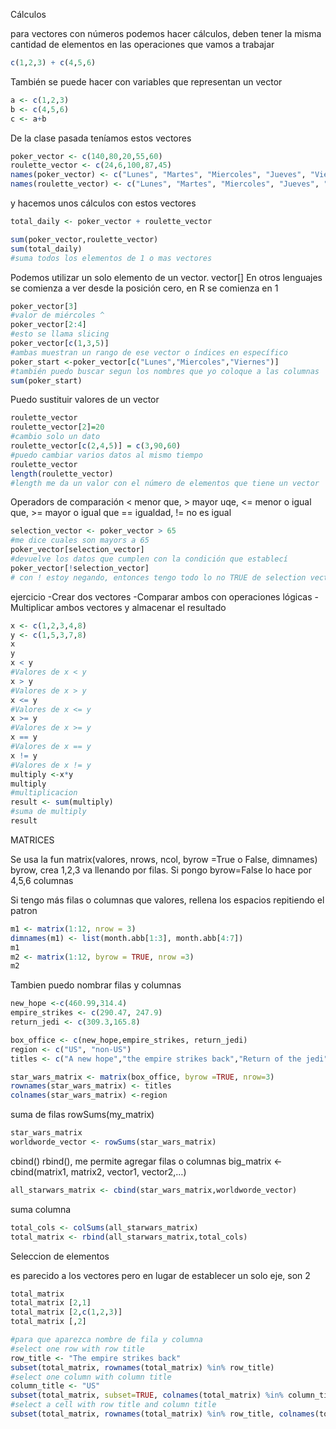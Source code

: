 Cálculos

para vectores con números podemos hacer cálculos, deben tener la misma cantidad
de elementos en las operaciones que vamos a trabajar

```r
c(1,2,3) + c(4,5,6)
```

También se puede hacer con variables que representan un vector
```r
a <- c(1,2,3)
b <- c(4,5,6)
c <- a+b
```

De la clase pasada teníamos estos vectores
```r
poker_vector <- c(140,80,20,55,60)
roulette_vector <- c(24,6,100,87,45)
names(poker_vector) <- c("Lunes", "Martes", "Miercoles", "Jueves", "Viernes")
names(roulette_vector) <- c("Lunes", "Martes", "Miercoles", "Jueves", "Viernes")
```

y hacemos unos cálculos con estos vectores

```r
total_daily <- poker_vector + roulette_vector

sum(poker_vector,roulette_vector)
sum(total_daily)
#suma todos los elementos de 1 o mas vectores
```

Podemos utilizar un solo elemento de un vector. vector[]
En otros lenguajes se comienza a ver desde la posición cero, en R se comienza en 1

```r
poker_vector[3]
#valor de miércoles ^
poker_vector[2:4]
#esto se llama slicing
poker_vector[c(1,3,5)]
#ambas muestran un rango de ese vector o índices en específico
poker_start <-poker_vector[c("Lunes","Miercoles","Viernes")]
#también puedo buscar segun los nombres que yo coloque a las columnas
sum(poker_start)
```

Puedo sustituir valores de un vector
```r
roulette_vector
roulette_vector[2]=20
#cambio solo un dato
roulette_vector[c(2,4,5)] = c(3,90,60)
#puedo cambiar varios datos al mismo tiempo
roulette_vector
length(roulette_vector)
#length me da un valor con el número de elementos que tiene un vector
```

Operadors de comparación
< menor que, > mayor uqe, <= menor o igual que, >= mayor o igual que
== igualdad, != no es igual

```r
selection_vector <- poker_vector > 65
#me dice cuales son mayors a 65
poker_vector[selection_vector]
#devuelve los datos que cumplen con la condición que establecí
poker_vector[!selection_vector]
# con ! estoy negando, entonces tengo todo lo no TRUE de selection vector
```


ejercicio
-Crear dos vectores
-Comparar ambos con operaciones lógicas
-Multiplicar ambos vectores y almacenar el resultado
```r
x <- c(1,2,3,4,8)
y <- c(1,5,3,7,8)
x
y
x < y
#Valores de x < y
x > y
#Valores de x > y
x <= y
#Valores de x <= y
x >= y
#Valores de x >= y
x == y
#Valores de x == y
x != y
#Valores de x != y
multiply <-x*y
multiply
#multiplicacion
result <- sum(multiply)
#suma de multiply
result
```

MATRICES

Se usa la fun matrix(valores, nrows, ncol, byrow =True o False, dimnames)
byrow, crea 1,2,3     va llenando por filas. Si pongo byrow=False lo hace por 
            4,5,6     columnas

Si tengo más filas o columnas que valores, rellena los espacios repitiendo el
patron

```r
m1 <- matrix(1:12, nrow = 3)
dimnames(m1) <- list(month.abb[1:3], month.abb[4:7])
m1
m2 <- matrix(1:12, byrow = TRUE, nrow =3)
m2
```

Tambien puedo nombrar filas y columnas

```r
new_hope <-c(460.99,314.4)
empire_strikes <- c(290.47, 247.9)
return_jedi <- c(309.3,165.8)

box_office <- c(new_hope,empire_strikes, return_jedi)
region <- c("US", "non-US")
titles <- c("A new hope","the empire strikes back","Return of the jedi")

star_wars_matrix <- matrix(box_office, byrow =TRUE, nrow=3)
rownames(star_wars_matrix) <- titles
colnames(star_wars_matrix) <-region
```



suma de filas
rowSums(my_matrix)

```r
star_wars_matrix
worldworde_vector <- rowSums(star_wars_matrix)

```


cbind() rbind(), me permite agregar filas o columnas
big_matrix <- cbind(matrix1, matrix2, vector1, vector2,...)

```r
all_starwars_matrix <- cbind(star_wars_matrix,worldworde_vector)
```

suma columna

```r
total_cols <- colSums(all_starwars_matrix)
total_matrix <- rbind(all_starwars_matrix,total_cols)
```

Seleccion de elementos

es parecido a los vectores pero en lugar de establecer un solo eje, son 2

```r
total_matrix
total_matrix [2,1]
total_matrix [2,c(1,2,3)]
total_matrix [,2]

#para que aparezca nombre de fila y columna
#select one row with row title
row_title <- "The empire strikes back"
subset(total_matrix, rownames(total_matrix) %in% row_title)
#select one column with column title
column_title <- "US"
subset(total_matrix, subset=TRUE, colnames(total_matrix) %in% column_title)
#select a cell with row title and column title
subset(total_matrix, rownames(total_matrix) %in% row_title, colnames(total_matrix) %in% column_title)
```








